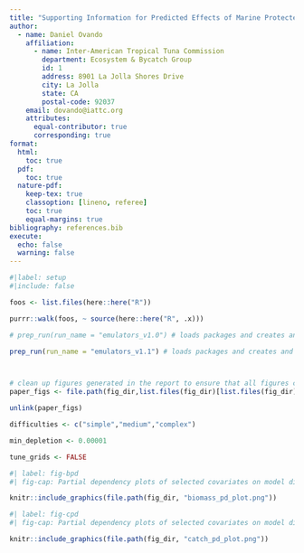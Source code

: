 ```yaml
---
title: "Supporting Information for Predicted Effects of Marine Protected Areas on Conservation and Catches are Sensitive to Model Structure"
author:
  - name: Daniel Ovando
    affiliation:
      - name: Inter-American Tropical Tuna Commission
        department: Ecosystem & Bycatch Group
        id: 1
        address: 8901 La Jolla Shores Drive
        city: La Jolla
        state: CA
        postal-code: 92037
    email: dovando@iattc.org
    attributes:
      equal-contributor: true
      corresponding: true
format:
  html: 
    toc: true
  pdf:
    toc: true
  nature-pdf:
    keep-tex: true
    classoption: [lineno, referee]
    toc: true
    equal-margins: true
bibliography: references.bib
execute: 
  echo: false
  warning: false
---
```



```r
#|label: setup
#|include: false

foos <- list.files(here::here("R"))

purrr::walk(foos, ~ source(here::here("R", .x)))

# prep_run(run_name = "emulators_v1.0") # loads packages and creates and returns some global variables for the analysis

prep_run(run_name = "emulators_v1.1") # loads packages and creates and returns some global variables for the analysis



# clean up figures generated in the report to ensure that all figures come from a fresh state
paper_figs <- file.path(fig_dir,list.files(fig_dir)[list.files(fig_dir) |> str_detect("fig_")])

unlink(paper_figs)

difficulties <- c("simple","medium","complex")

min_depletion <- 0.00001

tune_grids <- FALSE
```



```r
#| label: fig-bpd
#| fig-cap: Partial dependency plots of selected covariates on model disagreement (Low-definition minus High-definition) for biomass. Points are permuted values,lines are partial dependency gradients for a given permutation set

knitr::include_graphics(file.path(fig_dir, "biomass_pd_plot.png"))
```


```r
#| label: fig-cpd
#| fig-cap: Partial dependency plots of selected covariates on model disagreement (Low-definition minus High-definition) for catch. Points are permuted values,lines are partial dependency gradients for a given permutation set

knitr::include_graphics(file.path(fig_dir, "catch_pd_plot.png"))
```
